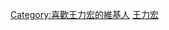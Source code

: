 {{Userbox
  |border-c = #000000
  |border-s = 1
  |id-c     = #00ffff
  |id-s     = 12
  |id-fc    = #000000
  |info-c   = #87ceeb
  |info-s   = 8
  |info-fc  = #FFFF
  |id       = LeeHom
  |info     = 這個用戶是'''[[王力宏]]'''的歌迷。
}}
<includeonly>[[Category:喜歡王力宏的維基人]]</includeonly>
<noinclude>[[Category:藝人用戶框模板|王力宏]]</noinclude>